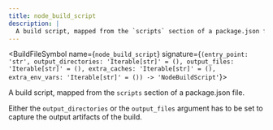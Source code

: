 ```yaml
---
title: node_build_script
description: |
  A build script, mapped from the `scripts` section of a package.json file.
---
```



<BuildFileSymbol name={`node_build_script`} signature={`(entry_point: 'str', output_directories: 'Iterable[str]' = (), output_files: 'Iterable[str]' = (), extra_caches: 'Iterable[str]' = (), extra_env_vars: 'Iterable[str]' = ()) -> 'NodeBuildScript'`}>

A build script, mapped from the `scripts` section of a package.json file.

Either the `output_directories` or the `output_files` argument has to be set to capture the output artifacts of the build.

</BuildFileSymbol>
